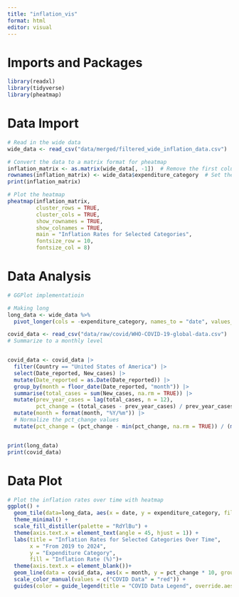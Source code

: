```yaml
---
title: "inflation_vis"
format: html
editor: visual
---
```

# Imports and Packages
```r
library(readxl)
library(tidyverse)
library(pheatmap)
```

# Data Import
```r

# Read in the wide data
wide_data <- read_csv("data/merged/filtered_wide_inflation_data.csv")

# Convert the data to a matrix format for pheatmap
inflation_matrix <- as.matrix(wide_data[, -1])  # Remove the first column (expenditure_category)
rownames(inflation_matrix) <- wide_data$expenditure_category  # Set the row names to the expenditure categories
print(inflation_matrix)
```


```r
# Plot the heatmap
pheatmap(inflation_matrix,
         cluster_rows = TRUE,
         cluster_cols = TRUE,
         show_rownames = TRUE,
         show_colnames = TRUE,
         main = "Inflation Rates for Selected Categories",
         fontsize_row = 10,
         fontsize_col = 8)
```

# Data Analysis
```r
# GGPlot implementatioin

# Making long
long_data <- wide_data %>%
  pivot_longer(cols = -expenditure_category, names_to = "date", values_to = "inflation_rate")

covid_data <- read_csv("data/raw/covid/WHO-COVID-19-global-data.csv")
# Summarize to a monthly level


covid_data <- covid_data |>
  filter(Country == "United States of America") |>
  select(Date_reported, New_cases) |>
  mutate(Date_reported = as.Date(Date_reported)) |>
  group_by(month = floor_date(Date_reported, "month")) |>
  summarise(total_cases = sum(New_cases, na.rm = TRUE)) |>
  mutate(prev_year_cases = lag(total_cases, n = 12),     
         pct_change = (total_cases - prev_year_cases) / prev_year_cases * 100) |>
  mutate(month = format(month, "%Y/%m")) |>
  # Normalize the pct_change values
  mutate(pct_change = (pct_change - min(pct_change, na.rm = TRUE)) / (max(pct_change, na.rm = TRUE) - min(pct_change, na.rm =TRUE)))


print(long_data)
print(covid_data)
```

# Data Plot
```r
# Plot the inflation rates over time with heatmap
ggplot() +
  geom_tile(data=long_data, aes(x = date, y = expenditure_category, fill = inflation_rate),color = "white") +
  theme_minimal() +
  scale_fill_distiller(palette = "RdYlBu") +
  theme(axis.text.x = element_text(angle = 45, hjust = 1)) +
  labs(title = "Inflation Rates for Selected Categories Over Time",
       x = "From 2019 to 2024",
       y = "Expenditure Category",
       fill = "Inflation Rate (%)")+
  theme(axis.text.x = element_blank())+
  geom_line(data = covid_data, aes(x = month, y = pct_change * 10, group = 1), color = "red", show.legend = TRUE) +
  scale_color_manual(values = c("COVID Data" = "red")) +
  guides(color = guide_legend(title = "COVID Data Legend", override.aes = list(shape = NA)))

```

```r

```
